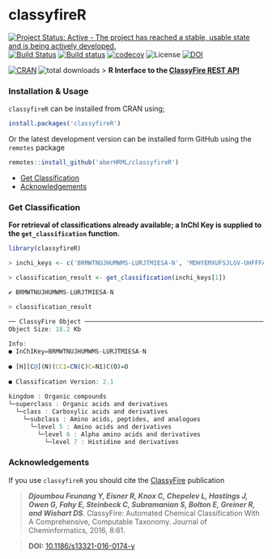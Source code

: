 # classyfireR

[![Project Status: Active - The project has reached a stable, usable state and is being actively developed.](http://www.repostatus.org/badges/latest/active.svg)](http://www.repostatus.org/#active)
[![Build Status](https://travis-ci.org/aberHRML/classyfireR.svg?branch=master)](https://travis-ci.org/aberHRML/classyfireR) [![Build status](https://ci.appveyor.com/api/projects/status/ua94fiotdmc0ssq5/branch/master?svg=true)](https://ci.appveyor.com/project/wilsontom/classyfirer/branch/master) [![codecov](https://codecov.io/gh/wilsontom/classyfireR/branch/master/graph/badge.svg)](https://codecov.io/gh/wilsontom/classyfireR) ![License](https://img.shields.io/badge/license-GNU%20GPL%20v3.0-blue.svg "GNU GPL v3.0") [![DOI](https://zenodo.org/badge/118162964.svg)](https://zenodo.org/badge/latestdoi/118162964)

[![CRAN](https://www.r-pkg.org/badges/version/classyfireR)](https://cran.r-project.org/web/packages/classyfireR/index.html) ![total downloads](https://cranlogs.r-pkg.org/badges/grand-total/classyfireR?color=red)
> __R Interface to the [ClassyFire REST API](http://classyfire.wishartlab.com)__ 


### Installation & Usage
`classyfireR` can be installed from CRAN using;

```R
install.packages('classyfireR')
```

Or the latest development version can be installed form GitHub using the `remotes` package

```R
remotes::install_github('aberHRML/classyfireR')
```

* [Get Classification](get-classification)
* [Acknowledgements](#acknowledgements)

### Get Classification

__For retrieval of classifications already available; a InChI Key is supplied to the  `get_classification` function.__

```R
library(classyfireR)

> inchi_keys <- c('BRMWTNUJHUMWMS-LURJTMIESA-N', 'MDHYEMXUFSJLGV-UHFFFAOYSA-N')

> classification_result <- get_classification(inchi_keys[1])

✔ BRMWTNUJHUMWMS-LURJTMIESA-N

> classification_result

── ClassyFire Object ────────────────────────────────────────────────────────────────────────── classyfireR v0.3.0
Object Size: 18.2 Kb 
 
Info: 
● InChIKey=BRMWTNUJHUMWMS-LURJTMIESA-N
	 
● [H][C@](N)(CC1=CN(C)C=N1)C(O)=O
	 
● Classification Version: 2.1
	 
kingdom : Organic compounds
└─superclass : Organic acids and derivatives
  └─class : Carboxylic acids and derivatives
    └─subclass : Amino acids, peptides, and analogues
      └─level 5 : Amino acids and derivatives
        └─level 6 : Alpha amino acids and derivatives
          └─level 7 : Histidine and derivatives
```


### Acknowledgements

If you use `classyfireR` you should cite the [ClassyFire](https://jcheminf.springeropen.com/articles/10.1186/s13321-016-0174-y) publication

> ___Djoumbou Feunang Y, Eisner R, Knox C, Chepelev L, Hastings J, Owen G, Fahy E, Steinbeck C, Subramanian S, Bolton E, Greiner R, and Wishart DS___. ClassyFire: Automated Chemical Classification With A Comprehensive, Computable Taxonomy. Journal of Cheminformatics, 2016, 8:61.

> __DOI:__ [10.1186/s13321-016-0174-y](https://jcheminf.springeropen.com/articles/10.1186/s13321-016-0174-y)

